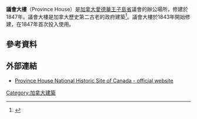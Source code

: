 '''議會大樓'''（Province House）是[[加拿大|加拿大]][[愛德華王子島省|愛德華王子島省]]議會的辦公場所，修建於1847年。議會大樓是加拿大歷史第二古老的政府建築<ref>{{cite web | url=http://www.pc.gc.ca/eng/rech-srch/clic-click.aspx?/cgi-bin/MsmGo.exe?grab_id=0&page_id=29204&query=Province%20House&hiword=HOUS%20HOUSEAL%20HOUSED%20HOUSEMAN%20HOUSER%20HOUSES%20HOUSING%20House%20PROVINCAL%20PROVINCES%20Province | title=Province House National Historic Site of Canada | publisher=[[Parks_Canada|Parks Canada]] | date=2012-03-15 | accessdate=10-06-2013 | deadurl=yes | archiveurl=https://web.archive.org/web/20131225215234/http://www.pc.gc.ca/eng/rech-srch/clic-click.aspx?%2Fcgi-bin%2FMsmGo.exe%3Fgrab_id=0&page_id=29204&query=Province%20House&hiword=HOUS%20HOUSEAL%20HOUSED%20HOUSEMAN%20HOUSER%20HOUSES%20HOUSING%20House%20PROVINCAL%20PROVINCES%20Province | archivedate=2013-12-25 }}</ref>。議會大樓於1843年開始修建，在1847年首次投入使用。
==參考資料==
{{reflist}}
==外部連結==
{{Commons category|Province House, Prince Edward Island|Province House}}
* [https://web.archive.org/web/20050124091334/http://www.pc.gc.ca/lhn-nhs/pe/provincehouse/natcul/natcul1_e.asp Province House National Historic Site of Canada - official website]
{{coord|46.234927|-63.126084|region:CA_type:landmark|display=title}}
[[Category:加拿大建築|Category:加拿大建築]]
{{canada-stub}}